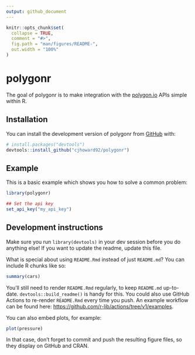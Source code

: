 ```yaml
---
output: github_document
---
```


<!-- README.md is generated from README.Rmd. Please edit that file -->

```r
knitr::opts_chunk$set(
  collapse = TRUE,
  comment = "#>",
  fig.path = "man/figures/README-",
  out.width = "100%"
)
```

# polygonr

<!-- badges: start -->
<!-- badges: end -->

The goal of polygonr is to make integration with the [polygon.io](https://polygon.io) APIs simple within R.

## Installation

You can install the development version of polygonr from [GitHub](https://github.com/) with:

``` r
# install.packages("devtools")
devtools::install_github("cjhoward92/polygonr")
```

## Example

This is a basic example which shows you how to solve a common problem:

```r
library(polygonr)

## Set the api key
set_api_key("my_api_key")
```

## Development instructions

Make sure you run `library(devtools)` in your dev session before you do anything else! If you want to update the readme, update this file.

What is special about using `README.Rmd` instead of just `README.md`? You can include R chunks like so:

```r
summary(cars)
```

You'll still need to render `README.Rmd` regularly, to keep `README.md` up-to-date. `devtools::build_readme()` is handy for this. You could also use GitHub Actions to re-render `README.Rmd` every time you push. An example workflow can be found here: <https://github.com/r-lib/actions/tree/v1/examples>.

You can also embed plots, for example:

```r
plot(pressure)
```

In that case, don't forget to commit and push the resulting figure files, so they display on GitHub and CRAN.
